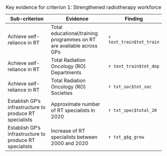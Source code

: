 | Sub-criterion                                           | Evidence                                                             | Finding                  |
|---------------------------------------------------------|----------------------------------------------------------------------|--------------------------|
| Achieve self-reliance in RT                             | Total educational/training programmes on RT are available across GPs | `r text_train$tot_train` |
| Achieve self-reliance in RT                             | Total Radiation Oncology (RO) Departments                            | `r text_train$tot_dep`   |
| Achieve self-reliance in RT                             | Total Radiation Oncology (RO) Societies                              | `r txt_soc$tot_soc`      |
| Establish GP's infrastructure to produce RT specialists | Approximate number of RT specialists in 2020                         | `r txt_spec$total_20`    |
| Establish GP's infrastructure to produce RT specialists | Increase of RT specialists between 2000 and 2020                     | `r txt_g$g_grow`         |

: Key evidence for criterion 1: Strengthened radiotherapy workforce


